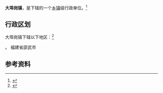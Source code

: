 {{中国乡级行政区|35/07/81/107/000}}

'''大埠岗镇'''，是{{PRC admin/fullname|35/07/81/107/000|3}}下辖的一个[[乡镇|乡镇]]级行政单位。<ref>{{PRC admin/ref sgc|{{PRC admin/parent|35/07/81/107/000}}}}</ref>

== 行政区划 ==

大埠岗镇下辖以下地区：<ref>{{PRC admin/ref sgc|35/07/81/107/000}}</ref>

{{PRC admin/children|35/07/81/107/000}}。
福建省邵武市

== 参考资料 ==

{{reflist}}

{{行政区划小作品}}
{{PRC admin/navcat|35/07/81/107/000}}